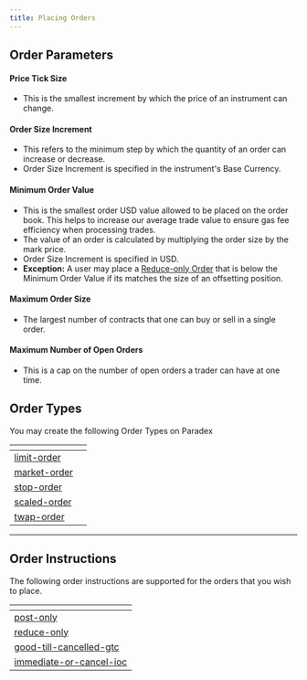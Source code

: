 ```yaml
---
title: Placing Orders
---
```


## Order Parameters

#### **Price Tick Size**

* This is the smallest increment by which the price of an instrument can change.

#### **Order Size Increment**

* This refers to the minimum step by which the quantity of an order can increase or decrease.
* Order Size Increment is specified in the instrument's Base Currency.

#### **Minimum Order Value**

* This is the smallest order USD value allowed to be placed on the order book. This helps to increase our average trade value to ensure gas fee efficiency when processing trades.
* The value of an order is calculated by multiplying the order size by the mark price.
* Order Size Increment is specified in USD.
* **Exception:** A user may place a [Reduce-only Order](/documentation/trading/placing-orders/order-instructions#reduce-only) that is below the Minimum Order Value if its matches the size of an offsetting position.

#### **Maximum Order Size**

* The largest number of contracts that one can buy or sell in a single order.

#### **Maximum Number of Open Orders**

* This is a cap on the number of open orders a trader can have at one time.

## Order Types

You may create the following Order Types on Paradex

<table data-view="cards"><thead><tr><th data-card-target data-type="content-ref"></th><th data-hidden data-card-cover data-type="files"></th></tr></thead><tbody><tr><td><a href="/documentation/trading/placing-orders/order-types/limit-order">limit-order</a></td><td></td></tr><tr><td><a href="/documentation/trading/placing-orders/order-types/market-order">market-order</a></td><td></td></tr><tr><td><a href="/documentation/trading/placing-orders/order-types/stop-order">stop-order</a></td><td></td></tr><tr><td><a href="/documentation/trading/placing-orders/order-types/scaled-order">scaled-order</a></td><td></td></tr><tr><td><a href="/documentation/trading/placing-orders/order-types/twap-order">twap-order</a></td><td></td></tr></tbody></table>

***

## Order Instructions

The following order instructions are supported for the orders that you wish to place.

<table data-view="cards"><thead><tr><th data-card-target data-type="content-ref"></th></tr></thead><tbody><tr><td><a href="/documentation/trading/placing-orders/order-instructions#post-only">post-only</a></td></tr><tr><td><a href="/documentation/trading/placing-orders/order-instructions#reduce-only">reduce-only</a></td></tr><tr><td><a href="/documentation/trading/placing-orders/order-instructions#good-till-cancelled-gtc">good-till-cancelled-gtc</a></td></tr><tr><td><a href="/documentation/trading/placing-orders/order-instructions#immediate-or-cancel-ioc">immediate-or-cancel-ioc</a></td></tr></tbody></table>

